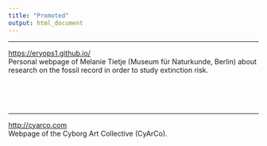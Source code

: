 ```yaml
---
title: "Promoted"
output: html_document
---
```





---

<https://eryops1.github.io/>
</br>
Personal webpage of Melanie Tietje (Museum für Naturkunde, Berlin) about research on the fossil record in order to study extinction risk.

</br>
</br>
</br>

---

<http://cyarco.com>
</br>
Webpage of the Cyborg Art Collective (CyArCo).

</br>
</br>
</br>